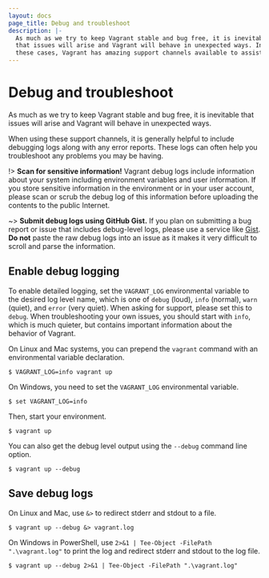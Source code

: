 ```yaml
---
layout: docs
page_title: Debug and troubleshoot
description: |-
  As much as we try to keep Vagrant stable and bug free, it is inevitable
  that issues will arise and Vagrant will behave in unexpected ways. In
  these cases, Vagrant has amazing support channels available to assist you.
---
```


# Debug and troubleshoot

As much as we try to keep Vagrant stable and bug free, it is inevitable that issues will arise and Vagrant will behave in unexpected ways.

When using these support channels, it is generally helpful to include debugging logs along with any error reports. These logs can often help you troubleshoot any problems you may be having.

!> **Scan for sensitive information!** Vagrant debug logs include information about your system including environment variables and user information. If you store sensitive information in the environment or in your user account, please scan or scrub the debug log of this information before uploading the contents to the public Internet.

~> **Submit debug logs using GitHub Gist.** If you plan on submitting a bug report or issue that includes debug-level logs, please use a service like [Gist](https://gist.github.com). **Do not** paste the raw debug logs into an issue as it makes it very difficult to scroll and parse the information.

## Enable debug logging

To enable detailed logging, set the `VAGRANT_LOG` environmental variable to the desired log level name, which is one of `debug` (loud), `info` (normal), `warn` (quiet), and `error` (very quiet). When asking for support, please set this to `debug`. When troubleshooting your own issues, you should start with `info`, which is much quieter, but contains important information about the behavior of Vagrant.

On Linux and Mac systems, you can prepend the `vagrant` command with an environmental variable declaration.

```shell-session
$ VAGRANT_LOG=info vagrant up
```

On Windows, you need to set the `VAGRANT_LOG` environmental variable.

```shell-session
$ set VAGRANT_LOG=info
```

Then, start your environment.

```shell-session
$ vagrant up
```

You can also get the debug level output using the `--debug` command line option.

```shell-session
$ vagrant up --debug
```

## Save debug logs

On Linux and Mac, use `&>` to redirect stderr and stdout to a file.

```shell-session
$ vagrant up --debug &> vagrant.log
```

On Windows in PowerShell, use `2>&1 | Tee-Object -FilePath ".\vagrant.log"` to print the log and redirect stderr and stdout to the log file.

```shell-session
$ vagrant up --debug 2>&1 | Tee-Object -FilePath ".\vagrant.log"
```
